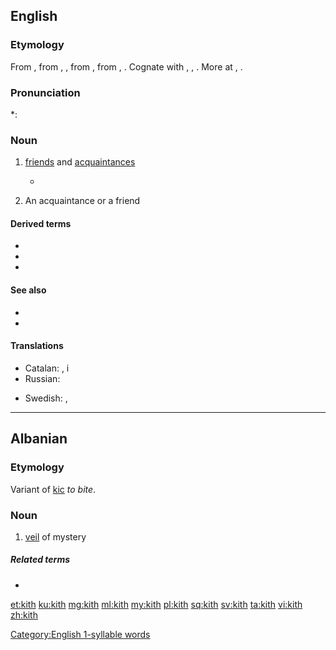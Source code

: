{{also|kiþ|kið}}
==English==

===Etymology===
From {{etyl|enm|en}} {{m|enm|kith||kinsmen, relations}}, from {{etyl|ang|en}} {{m|ang|cȳþþ}}, {{m|ang|cȳþþu||kinship, kinsfolk, relations}}, from {{etyl|gem-pro|en}} {{m|gem-pro|*kunþiþō||knowledge, acquaintance}}, from {{etyl|ine-pro|en}} {{m|ine-pro|*ǵenh₃-}}, {{m|ine-pro|*ǵneh₃-||to know}}. Cognate with {{cog|goh|kundida||kith}}, {{m|goh|kundī||knowledge}}, {{cog|got|𐌺𐌿𐌽𐌸𐌹||knowledge}}. More at {{l|en|couth}}, {{l|en|-th}}.

===Pronunciation===
{{rfap|lang=en}}
{{rfp|lang=en}}
*: {{rhymes|ɪθ|lang=en}}
[[Category:English 1-syllable words]]

===Noun===
{{en-noun|-|s}}

# {{lb|en|archaic or obsolete}} [[friend]]s and [[acquaintance]]s
#* {{quote-web
|date=2000-08-03
|year=
|first=
|last=
|author=Michael Kelly
|authorlink=
|title=New Hope For Nice Guys
|site=Orlando Sentinel
|url=http://articles.orlandosentinel.com/2000-08-03/news/0008030095_1_gore-democratic-party-clinton
|archiveorg=
|accessdate=2013-04-06
|passage=The demography-crossing thing that undergirds this election year, I think, is a strong, broad desire to punish Clinton and his '''kith''' with a denial of further power.
}}
# {{lb|en|Northern England, Scotland, rural}} An acquaintance or a friend

====Derived terms====
* {{l|en|kith and kin}}
* {{l|en|kithfolk}}
* {{l|en|kithless}}

====See also====
* {{l|en|kin}}
* {{l|en|kinfolk}}

====Translations====
{{trans-top|friends and acquaintances}}
* Catalan: {{t+|ca|conegut|alt=coneguts|m-p}}, {{t+|ca|amistat|alt=amistats|f-p}} i {{t|ca|parentela|f}}
* Russian: {{t|ru|[[друг|друзья́]] и [[знакомый|знако́мые]]|p}}
{{trans-mid}}
* Swedish: {{t+|sv|vänner|c-p}}, {{t+|sv|bekanta|c-p}}
{{trans-bottom}}

----

==Albanian==

===Etymology===
Variant of [[kic]] ''to bite''.

===Noun===
{{sq-noun|m}}

# [[veil]] of mystery

=====Related terms=====
* {{l|sq|kic}}

[[et:kith]]
[[ku:kith]]
[[mg:kith]]
[[ml:kith]]
[[my:kith]]
[[pl:kith]]
[[sq:kith]]
[[sv:kith]]
[[ta:kith]]
[[vi:kith]]
[[zh:kith]]